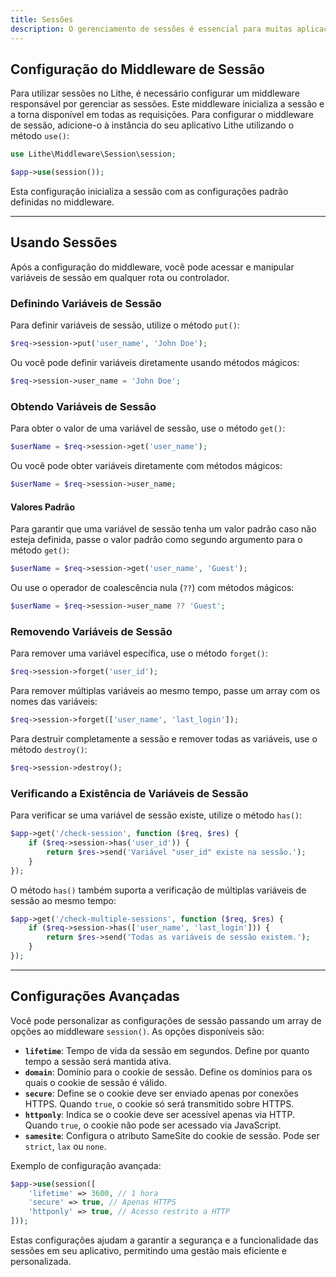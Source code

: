 ```yaml
---
title: Sessões
description: O gerenciamento de sessões é essencial para muitas aplicações web, permitindo armazenar informações do usuário entre diferentes requisições. Neste guia, você aprenderá como configurar e utilizar sessões no Lithe de maneira eficiente.
---
```


## Configuração do Middleware de Sessão

Para utilizar sessões no Lithe, é necessário configurar um middleware responsável por gerenciar as sessões. Este middleware inicializa a sessão e a torna disponível em todas as requisições. Para configurar o middleware de sessão, adicione-o à instância do seu aplicativo Lithe utilizando o método `use()`:

```php
use Lithe\Middleware\Session\session;

$app->use(session());
```

Esta configuração inicializa a sessão com as configurações padrão definidas no middleware.

---

## Usando Sessões

Após a configuração do middleware, você pode acessar e manipular variáveis de sessão em qualquer rota ou controlador.

### Definindo Variáveis de Sessão

Para definir variáveis de sessão, utilize o método `put()`:

```php
$req->session->put('user_name', 'John Doe');
```

Ou você pode definir variáveis diretamente usando métodos mágicos:

```php
$req->session->user_name = 'John Doe';
```

### Obtendo Variáveis de Sessão

Para obter o valor de uma variável de sessão, use o método `get()`:

```php
$userName = $req->session->get('user_name');
```

Ou você pode obter variáveis diretamente com métodos mágicos:

```php
$userName = $req->session->user_name;
```

#### Valores Padrão

Para garantir que uma variável de sessão tenha um valor padrão caso não esteja definida, passe o valor padrão como segundo argumento para o método `get()`:

```php
$userName = $req->session->get('user_name', 'Guest');
```

Ou use o operador de coalescência nula (`??`) com métodos mágicos:

```php
$userName = $req->session->user_name ?? 'Guest';
```

### Removendo Variáveis de Sessão

Para remover uma variável específica, use o método `forget()`:

```php
$req->session->forget('user_id');
```

Para remover múltiplas variáveis ao mesmo tempo, passe um array com os nomes das variáveis:

```php
$req->session->forget(['user_name', 'last_login']);
```

Para destruir completamente a sessão e remover todas as variáveis, use o método `destroy()`:

```php
$req->session->destroy();
```

### Verificando a Existência de Variáveis de Sessão

Para verificar se uma variável de sessão existe, utilize o método `has()`:

```php
$app->get('/check-session', function ($req, $res) {
    if ($req->session->has('user_id')) {
        return $res->send('Variável "user_id" existe na sessão.');
    }
});
```

O método `has()` também suporta a verificação de múltiplas variáveis de sessão ao mesmo tempo:

```php
$app->get('/check-multiple-sessions', function ($req, $res) {
    if ($req->session->has(['user_name', 'last_login'])) {
        return $res->send('Todas as variáveis de sessão existem.');
    }
});
```

---

## Configurações Avançadas

Você pode personalizar as configurações de sessão passando um array de opções ao middleware `session()`. As opções disponíveis são:

- **`lifetime`**: Tempo de vida da sessão em segundos. Define por quanto tempo a sessão será mantida ativa.
- **`domain`**: Domínio para o cookie de sessão. Define os domínios para os quais o cookie de sessão é válido.
- **`secure`**: Define se o cookie deve ser enviado apenas por conexões HTTPS. Quando `true`, o cookie só será transmitido sobre HTTPS.
- **`httponly`**: Indica se o cookie deve ser acessível apenas via HTTP. Quando `true`, o cookie não pode ser acessado via JavaScript.
- **`samesite`**: Configura o atributo SameSite do cookie de sessão. Pode ser `strict`, `lax` ou `none`.

Exemplo de configuração avançada:

```php
$app->use(session([
    'lifetime' => 3600, // 1 hora
    'secure' => true, // Apenas HTTPS
    'httponly' => true, // Acesso restrito a HTTP
]));
```

Estas configurações ajudam a garantir a segurança e a funcionalidade das sessões em seu aplicativo, permitindo uma gestão mais eficiente e personalizada.